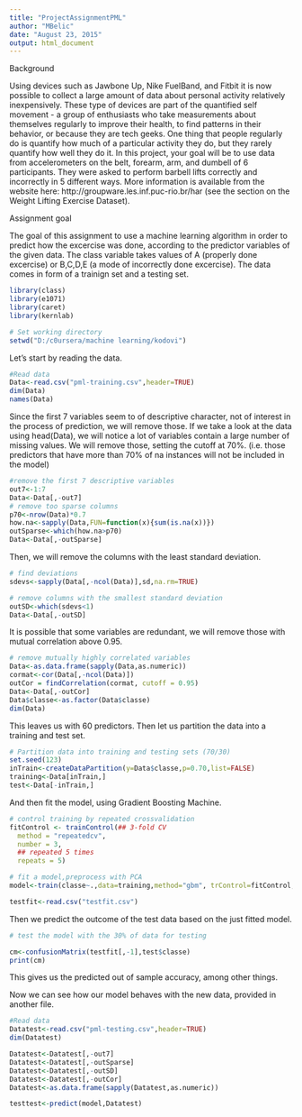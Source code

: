 ```yaml
---
title: "ProjectAssignmentPML"
author: "MBelic"
date: "August 23, 2015"
output: html_document
---
```


Background

Using devices such as Jawbone Up, Nike FuelBand, and Fitbit it is now possible to collect a large amount of data about personal activity relatively inexpensively. These type of devices are part of the quantified self movement - a group of enthusiasts who take measurements about themselves regularly to improve their health, to find patterns in their behavior, or because they are tech geeks. One thing that people regularly do is quantify how much of a particular activity they do, but they rarely quantify how well they do it. In this project, your goal will be to use data from accelerometers on the belt, forearm, arm, and dumbell of 6 participants. They were asked to perform barbell lifts correctly and incorrectly in 5 different ways. More information is available from the website here: http://groupware.les.inf.puc-rio.br/har (see the section on the Weight Lifting Exercise Dataset). 

Assignment goal

The goal of this assignment to use a machine learning algorithm in order to predict how the excercise was done, according to the predictor variables of the given data. The class variable takes values of A (properly done excercise) or B,C,D,E (a mode of incorrectly done excercise). The data comes in form of a trainign set and a testing set.

```r
library(class)
library(e1071)
library(caret)
library(kernlab)

# Set working directory
setwd("D:/c0ursera/machine learning/kodovi")
```

Let's start by reading the data.

```r
#Read data
Data<-read.csv("pml-training.csv",header=TRUE)
dim(Data)
names(Data)
```

Since the first 7 variables seem to of descriptive character, not of interest in the process of prediction, we will remove those.
If we take a look at the data using head(Data), we will notice a lot of variables contain a large number of missing values. We will remove those, setting the cutoff at 70%. (i.e. those predictors that have more than 70% of na instances will not be included in the model)

```r
#remove the first 7 descriptive variables
out7<-1:7
Data<-Data[,-out7]
# remove too sparse columns 
p70<-nrow(Data)*0.7
how.na<-sapply(Data,FUN=function(x){sum(is.na(x))})
outSparse<-which(how.na>p70)
Data<-Data[,-outSparse]
```

Then, we will remove the columns with the least standard deviation.

```r
# find deviations
sdevs<-sapply(Data[,-ncol(Data)],sd,na.rm=TRUE)

# remove columns with the smallest standard deviation
outSD<-which(sdevs<1)
Data<-Data[,-outSD]
```

It is possible that some variables are redundant, we will remove those with mutual correlation above 0.95.

```r
# remove mutually highly correlated variables
Data<-as.data.frame(sapply(Data,as.numeric))
cormat<-cor(Data[,-ncol(Data)])
outCor = findCorrelation(cormat, cutoff = 0.95)
Data<-Data[,-outCor]
Data$classe<-as.factor(Data$classe)
dim(Data)
```

This leaves us with 60 predictors.
Then let us partition the data into a training and test set.

```r
# Partition data into training and testing sets (70/30)
set.seed(123)
inTrain<-createDataPartition(y=Data$classe,p=0.70,list=FALSE)
training<-Data[inTrain,]
test<-Data[-inTrain,]
```

And then fit the model, using Gradient Boosting Machine.

```r
# control training by repeated crossvalidation
fitControl <- trainControl(## 3-fold CV
  method = "repeatedcv",
  number = 3,
  ## repeated 5 times
  repeats = 5)

# fit a model,preprocess with PCA
model<-train(classe~.,data=training,method="gbm", trControl=fitControl,verbose=F)

```

```r
testfit<-read.csv("testfit.csv")
```
Then we predict the outcome of the test data based on the just fitted model.

```r
# test the model with the 30% of data for testing

cm<-confusionMatrix(testfit[,-1],test$classe)
print(cm)
```



This gives us the predicted out of sample accuracy, among other things. 

Now we can see how our model behaves with the new data, provided in another file.

```r
#Read data
Datatest<-read.csv("pml-testing.csv",header=TRUE)
dim(Datatest)
```

```r
Datatest<-Datatest[,-out7]
Datatest<-Datatest[,-outSparse]
Datatest<-Datatest[,-outSD]
Datatest<-Datatest[,-outCor]
Datatest<-as.data.frame(sapply(Datatest,as.numeric))

```

```r
testtest<-predict(model,Datatest)
```



